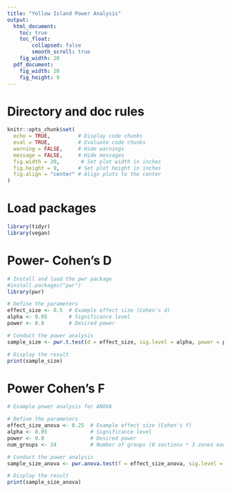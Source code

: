 ```yaml
---
title: "Yellow Island Power Analysis"
output:
  html_document: 
    toc: true
    toc_float:
        collapsed: false
        smooth_scroll: true
    fig_width: 20
  pdf_document: 
    fig_width: 20
    fig_height: 9
---
```


# Directory and doc rules

```r

knitr::opts_chunk$set(
  echo = TRUE,         # Display code chunks
  eval = TRUE,         # Evaluate code chunks
  warning = FALSE,     # Hide warnings
  message = FALSE,     # Hide messages
  fig.width = 20,       # Set plot width in inches
  fig.height = 9,      # Set plot height in inches
  fig.align = "center" # Align plots to the center
)

```

# Load packages

```r
library(tidyr)
library(vegan)

```

# Power- Cohen's D
```r
# Install and load the pwr package
#install.packages("pwr")
library(pwr)

# Define the parameters
effect_size <- 0.5  # Example effect size (Cohen's d)
alpha <- 0.05       # Significance level
power <- 0.8        # Desired power

# Conduct the power analysis
sample_size <- pwr.t.test(d = effect_size, sig.level = alpha, power = power, type = "two.sample")

# Display the result
print(sample_size)

```

# Power Cohen's F
```r
# Example power analysis for ANOVA

# Define the parameters
effect_size_anova <- 0.25  # Example effect size (Cohen's f)
alpha <- 0.05              # Significance level
power <- 0.8               # Desired power
num_groups <- 24           # Number of groups (8 sections * 3 zones each)

# Conduct the power analysis
sample_size_anova <- pwr.anova.test(f = effect_size_anova, sig.level = alpha, power = power, k = num_groups)

# Display the result
print(sample_size_anova)

```


